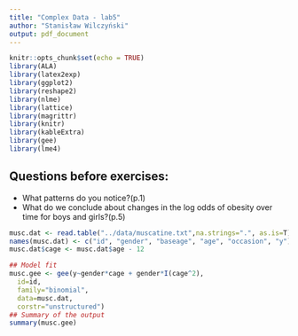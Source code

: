 ```yaml
---
title: "Complex Data - lab5"
author: "Stanisław Wilczyński"
output: pdf_document
---
```


```r
knitr::opts_chunk$set(echo = TRUE)
library(ALA)
library(latex2exp)
library(ggplot2)
library(reshape2)
library(nlme)
library(lattice)
library(magrittr)
library(knitr)
library(kableExtra)
library(gee)
library(lme4)
```

## Questions before exercises:

* What patterns do you notice?(p.1)
* What do we conclude about changes in the log odds of obesity over time for boys and girls?(p.5)


```r
musc.dat <- read.table("../data/muscatine.txt",na.strings=".", as.is=T)
names(musc.dat) <- c("id", "gender", "baseage", "age", "occasion", "y")
musc.dat$cage <- musc.dat$age - 12
```


```r
## Model fit
musc.gee <- gee(y~gender*cage + gender*I(cage^2),
  id=id,
  family="binomial",
  data=musc.dat,
  corstr="unstructured")
## Summary of the output
summary(musc.gee)
```

```r

```

